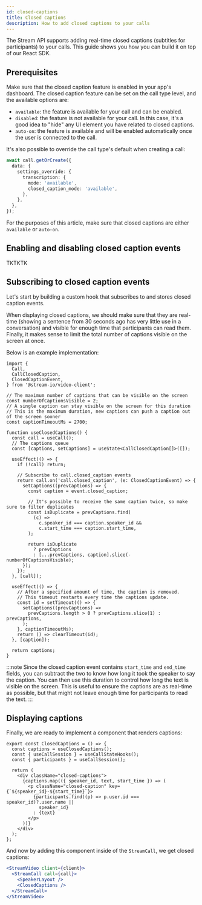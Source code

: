 ```yaml
---
id: closed-captions
title: Closed captions
description: How to add closed captions to your calls
---
```


The Stream API supports adding real-time closed captions (subtitles for participants) to your calls. This guide shows you how you can build it on top of our React SDK.

## Prerequisites

Make sure that the closed caption feature is enabled in your app's dashboard. The closed caption feature can be set on the call type level, and the available options are:

- `available`: the feature is available for your call and can be enabled.
- `disabled`: the feature is not available for your call. In this case, it's a good idea to "hide" any UI element you have related to closed captions.
- `auto-on`: the feature is available and will be enabled automatically once the user is connected to the call.

It's also possible to override the call type's default when creating a call:

```ts
await call.getOrCreate({
  data: {
    settings_override: {
      transcription: {
        mode: 'available',
        closed_caption_mode: 'available',
      },
    },
  },
});
```

For the purposes of this article, make sure that closed captions are either `available` or `auto-on`.

## Enabling and disabling closed caption events

TKTKTK

## Subscribing to closed caption events

Let's start by building a custom hook that subscribes to and stores closed caption events.

When displaying closed captions, we should make sure that they are real-time (showing a sentence from 30 seconds ago has very little use in a conversation) and visible for enough time that participants can read them. Finally, it makes sense to limit the total number of captions visible on the screen at once.

Below is an example implementation:

```tsx
import {
  Call,
  CallClosedCaption,
  ClosedCaptionEvent,
} from '@stream-io/video-client';

// The maximum number of captions that can be visible on the screen
const numberOfCaptionsVisible = 2;
// A single caption can stay visible on the screen for this duration
// This is the maximum duration, new captions can push a caption out of the screen sooner
const captionTimeoutMs = 2700;

function useClosedCaptions() {
  const call = useCall();
  // The captions queue
  const [captions, setCaptions] = useState<CallClosedCaption[]>([]);

  useEffect(() => {
    if (!call) return;

    // Subscribe to call.closed_caption events
    return call.on('call.closed_caption', (e: ClosedCaptionEvent) => {
      setCaptions((prevCaptions) => {
        const caption = event.closed_caption;

        // It's possible to receive the same caption twice, so make sure to filter duplicates
        const isDuplicate = prevCaptions.find(
          (c) =>
            c.speaker_id === caption.speaker_id &&
            c.start_time === caption.start_time,
        );

        return isDuplicate
          ? prevCaptions
          : [...prevCaptions, caption].slice(-numberOfCaptionsVisible);
      });
    });
  }, [call]);

  useEffect(() => {
    // After a specified amount of time, the caption is removed.
    // This timeout restarts every time the captions update.
    const id = setTimeout(() => {
      setCaptions((prevCaptions) =>
        prevCaptions.length > 0 ? prevCaptions.slice(1) : prevCaptions,
      );
    }, captionTimeoutMs);
    return () => clearTimeout(id);
  }, [caption]);

  return captions;
}
```

:::note
Since the closed caption event contains `start_time` and `end_time` fields, you can subtract the two to know how long it took the speaker to say the caption. You can then use this duration to control how long the text is visible on the screen. This is useful to ensure the captions are as real-time as possible, but that might not leave enough time for participants to read the text.
:::

## Displaying captions

Finally, we are ready to implement a component that renders captions:

```tsx
export const ClosedCaptions = () => {
  const captions = useClosedCaptions();
  const { useCallSession } = useCallStateHooks();
  const { participants } = useCallSession();

  return (
    <div className="closed-captions">
      {captions.map(({ speaker_id, text, start_time }) => (
        <p className="closed-caption" key={`${speaker_id}-${start_time}`}>
          {participants.find((p) => p.user.id === speaker_id)?.user.name ||
            speaker_id}
          : {text}
        </p>
      ))}
    </div>
  );
};
```

And now by adding this component inside of the `StreamCall`, we get closed captions:

```jsx
<StreamVideo client={client}>
  <StreamCall call={call}>
    <SpeakerLayout />
    <ClosedCaptions />
  </StreamCall>
</StreamVideo>
```
